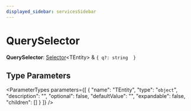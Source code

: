 ```yaml
---
displayed_sidebar: servicesSidebar
---
```



# QuerySelector

 **QuerySelector**: [Selector](Selector.mdx)&#60;TEntity&#62; & ``{ q?: string  }``

## Type Parameters

<ParameterTypes parameters={[
  {
    "name": "TEntity",
    "type": "`object`",
    "description": "",
    "optional": false,
    "defaultValue": "",
    "expandable": false,
    "children": []
  }
]} />

